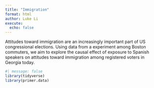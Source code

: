 ```yaml
---
title: "Immigration"
format: html
author: Luke Li
execute: 
  echo: false
---
```


Attitudes toward immigration are an increasingly important part of US congressional elections. Using data from a experiment among Boston commuters, we aim to explore the causal effect of exposure to Spanish speakers on attitudes toward immigration among registered voters in Georgia today.


```r
#| message: false
library(tidyverse)
library(primer.data)
```
